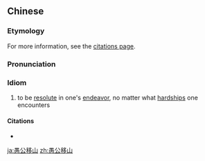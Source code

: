==Chinese==
{{zh-forms|type=211|lit=the foolish man moves a mountain}}

===Etymology===
For more information, see the [[Citations:愚公移山|citations page]].

===Pronunciation===
{{zh-pron
|m=yúgōngyíshān
|c=jyu4 gung1 ji4 saan1
|cat=cy
}}

===Idiom===
{{zh-idiom}}

# to be [[resolute]] in one's [[endeavor]], no matter what [[hardship]]s one encounters

====Citations====
* {{seeCites}}

[[ja:愚公移山]]
[[zh:愚公移山]]
